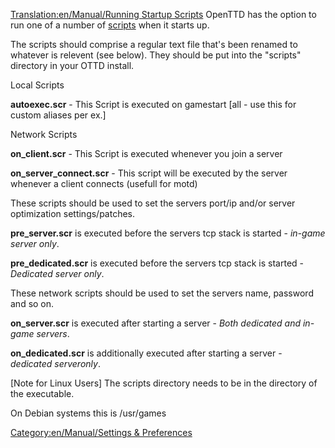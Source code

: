 [[Translation:en/Manual/Running Startup Scripts]]
OpenTTD has the option to run one of a number of [[en/Archive/Manual/Scripts|scripts]] when it starts up.

The scripts should comprise a regular text file that's been renamed to whatever is relevent (see below). They should be put into the "scripts" directory in your OTTD install.

Local Scripts

'''autoexec.scr''' - This Script is executed on gamestart [all - use this for custom aliases per ex.]


Network Scripts

'''on_client.scr''' - This Script is executed whenever you join a server

'''on_server_connect.scr''' - This script will be executed by the server whenever a client connects (usefull for motd)



These scripts should be used to set the servers port/ip and/or server optimization settings/patches.

'''pre_server.scr''' is executed before the servers tcp stack is started - ''in-game server only''.

'''pre_dedicated.scr''' is executed before the servers tcp stack is started - ''Dedicated server only''.


These network scripts should be used to set the servers name, password and so on.

'''on_server.scr''' is executed after starting a server - ''Both dedicated and in-game servers''.

'''on_dedicated.scr''' is additionally executed after starting a server - ''dedicated serveronly''.



[Note for Linux Users]
The scripts directory needs to be in the directory of the executable.

On Debian systems this is /usr/games


[[Category:en/Manual/Settings & Preferences]]